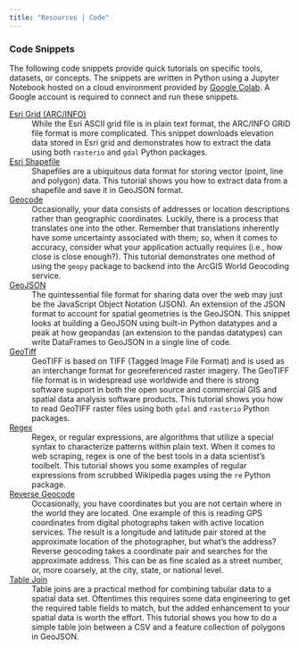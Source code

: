 ```yaml
---
title: "Resources | Code"
---
```


### Code Snippets
The following code snippets provide quick tutorials on specific tools, datasets, or concepts.
The snippets are written in Python using a Jupyter Notebook hosted on a cloud environment provided by [Google Colab](https://colab.research.google.com/).
A Google account is required to connect and run these snippets.


[Esri Grid (ARC/INFO)](https://colab.research.google.com/drive/1C2qMOTbFbBDIWKhVfS7yQIj2tEKIpfPh?usp=sharing)
:   While the Esri ASCII grid file is in plain text format, the ARC/INFO GRID file format is more complicated.
    This snippet downloads elevation data stored in Esri grid and demonstrates how to extract the data using both `rasterio` and `gdal` Python packages.

[Esri Shapefile](https://colab.research.google.com/drive/1cpGqlV0KQlqRO6MugpJKc9xsycZ9Iqyb?usp=sharing)
:   Shapefiles are a ubiquitous data format for storing vector (point, line and polygon) data.
    This tutorial shows you how to extract data from a shapefile and save it in GeoJSON format.

[Geocode](https://colab.research.google.com/drive/1YglykEC_S_GXshlqNNZ9MQaQg02qRZ8D?usp=sharing)
:   Occasionally, your data consists of addresses or location descriptions rather than geographic coordinates.
    Luckily, there is a process that translates one into the other.
    Remember that translations inherently have some uncertainty associated with them; so, when it comes to accuracy, consider what your application actually requires (i.e., how close is close enough?).
    This tutorial demonstrates one method of using the `geopy` package to backend into the ArcGIS World Geocoding service.

[GeoJSON](https://colab.research.google.com/drive/1u00bdqaO19UBemYUQI7zIeuO9mzVt5wm?usp=sharing)
:   The quintessential file format for sharing data over the web may just be the JavaScript Object Notation (JSON).
    An extension of the JSON format to account for spatial geometries is the GeoJSON.
    This snippet looks at building a GeoJSON using built-in Python datatypes and a peak at how geopandas (an extension to the pandas datatypes) can write DataFrames to GeoJSON in a single line of code.

[GeoTiff](https://colab.research.google.com/drive/1JjcfIEMJzl90cD49REsHELyUzXgSeJ8d?usp=sharing)
:   GeoTIFF is based on TIFF (Tagged Image File Format) and is used as an interchange format for georeferenced raster imagery.
    The GeoTIFF file format is in widespread use worldwide and there is strong software support in both the open source and commercial GIS and spatial data analysis software products.
    This tutorial shows you how to read GeoTIFF raster files using both `gdal` and `rasterio` Python packages.

[Regex](https://colab.research.google.com/drive/1BkAjz5rR-KTMDvjahNtksdqZxODKCSi7?usp=sharing)
:   Regex, or regular expressions, are algorithms that utilize a special syntax to characterize patterns within plain text.
    When it comes to web scraping, regex is one of the best tools in a data scientist's toolbelt.
    This tutorial shows you some examples of regular expressions from scrubbed Wikipedia pages using the `re` Python package.

[Reverse Geocode](https://colab.research.google.com/drive/1FvuCSyz6HKVXS0nZjAPJIxtACyH2NTt7?usp=sharing)
:   Occasionally, you have coordinates but you are not certain where in the world they are located.
    One example of this is reading GPS coordinates from digital photographs taken with active location services.
    The result is a longitude and latitude pair stored at the approximate location of the photographer, but what's the address?
    Reverse geocoding takes a coordinate pair and searches for the approximate address.
    This can be as fine scaled as a street number, or, more coarsely, at the city, state, or national level.

[Table Join](https://colab.research.google.com/drive/1GZlA45aSjI6hO4rD7cgkNv5PuiVZgB2k?usp=sharing)
:   Table joins are a practical method for combining tabular data to a spatial data set.
    Oftentimes this requires some data engineering to get the required table fields to match, but the added enhancement to your spatial data is worth the effort.
    This tutorial shows you how to do a simple table join between a CSV and a feature collection of polygons in GeoJSON.
